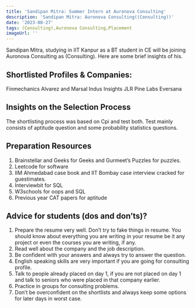 ```yaml
---
title: 'Sandipan Mitra: Summer Intern at Auronova Consulting'
description: 'Sandipan Mitra: Auronova Consulting((Consulting))'
date: '2023-08-27'
tags: (Consulting),Auronova Consulting,Placement
imageUrl: ''
---
```


Sandipan Mitra, studying in IIT Kanpur as a BT student in CE will be joining Auronova Consulting as (Consulting). Here are some brief insights of his.

## Shortlisted Profiles & Companies:
Finmechanics
Alvarez and Marsal
Indus Insights
JLR
Pine Labs
Eversana

## Insights on the Selection Process
The shortlisting process was based on Cpi and test both. Test mainly consists of aptitude question and some probability statistics questions.

##  Preparation Resources
1. Brainstellar and Geeks for Geeks and Gurmeet’s Puzzles for puzzles.
2. Leetcode for software
3. IIM Ahmedabad case book and IIT Bombay case interview cracked for guestimates.
4. Interviewbit for SQL
5. W3schools for oops and SQL
6. Previous year CAT papers for aptitude

## Advice for students (dos and don’ts)? 
1. Prepare the resume very well. Don’t try to fake things in resume. You should know
about everything you are writing in your resume be it any project or even the courses
you are writing, if any.
2. Read well about the company and the job description.
3. Be confident with your answers and always try to answer the question.
4. English speaking skills are very important if you are going for consulting profile.
5. Talk to people already placed on day 1, if you are not placed on day 1 and talk to
seniors who were placed in that company earlier.
6. Practice in groups for consulting problems.
7. Don’t be overconfident on the shortlists and always keep some options for later days in
worst case.

